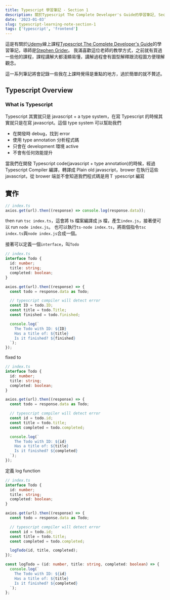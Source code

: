 ```yaml
---
title: Typescript 學習筆記 - Section 1
description: 關於Typescript The Complete Developer's Guide的學習筆記, Section 1
date: '2023-01-03'
slug: typescript-learning-note-section-1
tags: ['typescript', 'frontend']
---
```


這是有關於[Udemy](https://www.udemy.com/)線上課程[Typescript The Complete Developer's Guide](https://www.udemy.com/course/typescript-the-complete-developers-guide/)的學習筆記，導師是[Stephen Grider](https://www.udemy.com/user/sgslo/)。
我滿喜歡這位老師的教學方式，之前就有買過一些他的課程，課程講解大都淺顯易懂，講解過程會有圖型解釋跟流程圖方便理解觀念。

這一系列筆記將會記錄一些我在上課時覺得是重點的地方，過於簡單的就不贅述。

## Typescript Overview

### What is Typescript

Typescript 其實就只是 javascript + a type system，在寫 Typescript 的時候其實就只是在寫 javascript。這個 type system 可以幫助我們

- 在開發時 debug，找到 error
- 使用 type annotation 分析程式碼
- 只會在 development 環境 active
- 不會有任何效能提升

當我們在開發 Typescript code(javascript + type annotation)的時候，經過 Typescript Compiler 編譯，轉譯成 Plain old javascript，brower 在執行這些 javascript，從 brower 端並不會知道我們程式碼是用Ｔ ypescript 編寫

## 實作

```js
// index.ts
axios.get(url).then((response) => console.log(response.data));
```

then run `tsc index.ts`，這會將 ts 檔案編譯成 js 檔，產生`index.js`，接著便可以 run `node index.js`。
也可以執行`ts-node index.ts`，將兩個指令`tsc index.ts`與`node index.js`合成一個。

接著可以定義一個`interface`，叫`Todo`

```ts
// index.ts
interface Todo {
  id: number;
  title: string;
  completed: boolean;
}

axios.get(url).then((response) => {
  const todo = response.data as Todo;

  // typescript compiler will detect error
  const ID = todo.ID;
  const title = todo.Title;
  const finished = todo.finished;

  console.log(`
    The Todo with ID: ${ID}
    Has a title of: ${title}
    Is it finished? ${finished}
  `);
});
```

fixed to

```ts
// index.ts
interface Todo {
  id: number;
  title: string;
  completed: boolean;
}

axios.get(url).then((response) => {
  const todo = response.data as Todo;

  // typescript compiler will detect error
  const id = todo.id;
  const title = todo.title;
  const completed = todo.completed;

  console.log(`
    The Todo with ID: ${id}
    Has a title of: ${title}
    Is it finished? ${completed}
  `);
});
```

定義 log function

```ts
// index.ts
interface Todo {
  id: number;
  title: string;
  completed: boolean;
}

axios.get(url).then((response) => {
  const todo = response.data as Todo;

  // typescript compiler will detect error
  const id = todo.id;
  const title = todo.title;
  const completed = todo.completed;

  logTodo(id, title, completed);
});

const logTodo = (id: number, title: string, completed: boolean) => {
  console.log(`
    The Todo with ID: ${id}
    Has a title of: ${title}
    Is it finished? ${completed}
  `);
};
```
